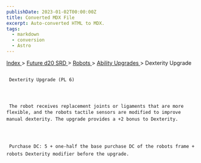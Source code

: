 ```yaml
---
publishDate: 2023-01-02T00:00:00Z
title: Converted MDX File
excerpt: Auto-converted HTML to MDX.
tags:
  - markdown
  - conversion
  - Astro
---
```


[
Index
](-index) >
[
Future d20 SRD
](future-d20-srd-index) >
[
Robots
](future-d20-srd-robots-index) >
[
Ability Upgrades
](future-d20-srd-robots-ability-upgrades-index) > Dexterity Upgrade

##

     Dexterity Upgrade (PL 6)




     The robot receives replacement joints or ligaments that are more flexible, and the robots tactile sensors are modified to improve manual dexterity. The upgrade provides a +2 bonus to Dexterity.




     Purchase DC: 5 + one-half the base purchase DC of the robots frame + robots Dexterity modifier before the upgrade.

